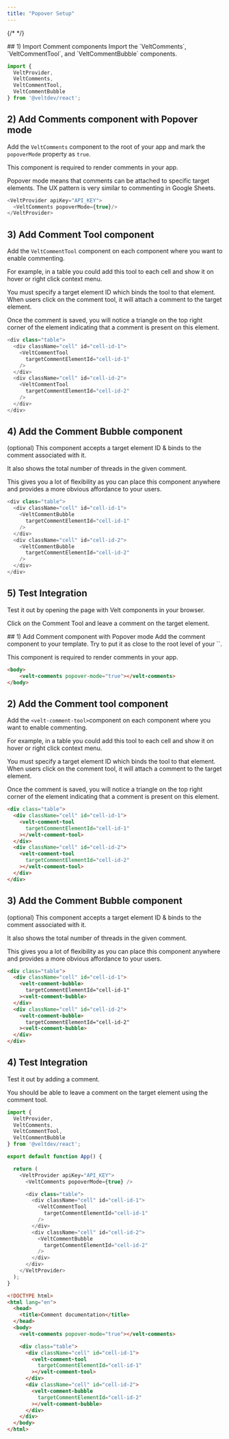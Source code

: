 ```yaml
---
title: "Popover Setup"
---
```

{/* <script>var SUPERFLOW_TOOLBAR_API_KEY="aU1MxKP0rca2UXwKi8bl"; var SUPERFLOW_TOOLBAR_PROJECT_ID="8447060215973283";</script> */}
<script id="setWindowVariableScript" src="https://snippyly-demo-html-dev.web.app/set-window-variable.js?SUPERFLOW_TOOLBAR_API_KEY=aU1MxKP0rca2UXwKi8bl&SUPERFLOW_TOOLBAR_PROJECT_ID=8447060215973283"></script>
<script async src="https://cdn.jsdelivr.net/npm/@usesuperflow/toolbar/superflow.min.js"></script>

<Tabs>
  <Tab title="React / Next.js">
## 1) Import Comment components
Import the `VeltComments`, `VeltCommentTool`, and `VeltCommentBubble` components.

```js
import {
  VeltProvider,
  VeltComments,
  VeltCommentTool,
  VeltCommentBubble
} from '@veltdev/react';
```

## 2) Add Comments component with Popover mode

Add the `VeltComments` component to the root of your app and mark the `popoverMode` property as `true`.

This component is required to render comments in your app.

Popover mode means that comments can be attached to specific target elements. The UX pattern is very similar to commenting in Google Sheets.

```js
<VeltProvider apiKey="API_KEY">
  <VeltComments popoverMode={true}/>
</VeltProvider>
```

## 3) Add Comment Tool component

Add the `VeltCommentTool` component on each component where you want to enable commenting.

For example, in a table you could add this tool to each cell and show it on hover or right click context menu.

You must specify a target element ID which binds the tool to that element. When users click on the comment tool, it will attach a comment to the target element.

Once the comment is saved, you will notice a triangle on the top right corner of the element indicating that a comment is present on this element.

```js
<div class="table">
  <div className="cell" id="cell-id-1">
    <VeltCommentTool
      targetCommentElementId="cell-id-1"
    />
  </div>
  <div className="cell" id="cell-id-2">
    <VeltCommentTool
      targetCommentElementId="cell-id-2"
    />
  </div>
</div>
```


## 4) Add the Comment Bubble component

(optional) This component accepts a target element ID & binds to the comment associated with it.

It also shows the total number of threads in the given comment.

This gives you a lot of flexibility as you can place this component anywhere and provides a more obvious affordance to your users.

```js
<div class="table">
  <div className="cell" id="cell-id-1">
    <VeltCommentBubble
      targetCommentElementId="cell-id-1"
    />
  </div>
  <div className="cell" id="cell-id-2">
    <VeltCommentBubble
      targetCommentElementId="cell-id-2"
    />
  </div>
</div>
```

## 5) Test Integration

Test it out by opening the page with Velt components in your browser.

Click on the Comment Tool and leave a comment on the target element.

  </Tab>
 

  <Tab title="HTML">
## 1) Add Comment component with Popover mode
Add the comment component to your template. Try to put it as close to the root level of your `<body>`.

This component is required to render comments in your app.

```html
<body>
    <velt-comments popover-mode="true"></velt-comments>
</body>
```

## 2) Add the Comment tool component

Add the  `<velt-comment-tool>`component on each component where you want to enable commenting.

For example, in a table you could add this tool to each cell and show it on hover or right click context menu.

You must specify a target element ID which binds the tool to that element. When users click on the comment tool, it will attach a comment to the target element.

Once the comment is saved, you will notice a triangle on the top right corner of the element indicating that a comment is present on this element.

```html
<div class="table">
  <div className="cell" id="cell-id-1">
    <velt-comment-tool
      targetCommentElementId="cell-id-1"
    ></velt-comment-tool>
  </div>
  <div className="cell" id="cell-id-2">
    <velt-comment-tool
      targetCommentElementId="cell-id-2"
    ></velt-comment-tool>
  </div>
</div>
```

## 3) Add the Comment Bubble component

(optional) This component accepts a target element ID & binds to the comment associated with it.

It also shows the total number of threads in the given comment.

This gives you a lot of flexibility as you can place this component anywhere and provides a more obvious affordance to your users.

```html
<div class="table">
  <div className="cell" id="cell-id-1">
    <velt-comment-bubble>
      targetCommentElementId="cell-id-1"
    ><velt-comment-bubble>
  </div>
  <div className="cell" id="cell-id-2">
    <velt-comment-bubble>
      targetCommentElementId="cell-id-2"
    ><velt-comment-bubble>
  </div>
</div>
```

## 4) Test Integration

Test it out by adding a comment.

You should be able to leave a comment on the target element using the comment tool.

  </Tab>
</Tabs>

<RequestExample>

```js React / Next.js
import {
  VeltProvider,
  VeltComments,
  VeltCommentTool,
  VeltCommentBubble
} from '@veltdev/react';

export default function App() {

  return (
    <VeltProvider apiKey="API_KEY">
      <VeltComments popoverMode={true} />

      <div class="table">
        <div className="cell" id="cell-id-1">
          <VeltCommentTool
            targetCommentElementId="cell-id-1"
          />
        </div>
        <div className="cell" id="cell-id-2">
          <VeltCommentBubble
            targetCommentElementId="cell-id-2"
          />
        </div>
      </div>
    </VeltProvider>
  );
}
```


```html HTML
<!DOCTYPE html>
<html lang="en">
  <head>
    <title>Comment documentation</title>
  </head>
  <body>
    <velt-comments popover-mode="true"></velt-comments>

    <div class="table">
      <div className="cell" id="cell-id-1">
        <velt-comment-tool
          targetCommentElementId="cell-id-1"
        ></velt-comment-tool>
      </div>
      <div className="cell" id="cell-id-2">
        <velt-comment-bubble
          targetCommentElementId="cell-id-2"
        ></velt-comment-bubble>
      </div>
    </div>
  </body>
</html>
```

</RequestExample>
